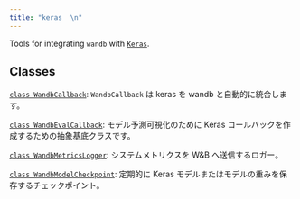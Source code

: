 ```yaml
---
title: "keras  \n"
---
```


Tools for integrating `wandb` with [`Keras`](https://keras.io/).

## Classes

[`class WandbCallback`](/ja/models/ref/python/integrations/keras/wandbcallback/): `WandbCallback` は keras を wandb と自動的に統合します。

[`class WandbEvalCallback`](/ja/models/ref/python/integrations/keras/wandbevalcallback/): モデル予測可視化のために Keras コールバックを作成するための抽象基底クラスです。

[`class WandbMetricsLogger`](/ja/models/ref/python/integrations/keras/wandbmetricslogger/): システムメトリクスを W&B へ送信するロガー。

[`class WandbModelCheckpoint`](/ja/models/ref/python/integrations/keras/wandbmodelcheckpoint/): 定期的に Keras モデルまたはモデルの重みを保存するチェックポイント。